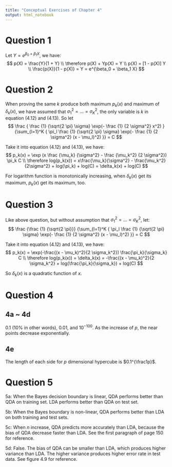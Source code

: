 ```yaml
---
title: "Conceptual Exercises of Chapter 4"
output: html_notebook
---
```


# Question 1

Let $Y=e^{\beta_0 + \beta_1 X}$, we have:
$$
p(X) = \frac{Y}{1 + Y} \\
\therefore p(X) + Yp(X) = Y \\
p(X) = [1 - p(X)] Y \\
\frac{p(X)}{1 - p(X)} = Y = e^{\beta_0 + \beta_1 X}
$$

# Question 2

When proving the same $k$ produce both maximum $p_k(x)$ and maximum of $\delta_k(x)$,
we have assumed that $\sigma_1^2=\dots=\sigma_K^2$, the only variable is $k$ in equation (4.12) and (4.13). So let
$$
\frac { \frac {1} {\sqrt{2 \pi} \sigma} \exp(- \frac {1} {2 \sigma^2} x^2) } {\sum_{l=1}^K { \pi_l \frac {1} {\sqrt{2 \pi} \sigma} \exp(- \frac {1} {2 \sigma^2} (x - \mu_l)^2) }} = C
$$

Take it into equation (4.12) and (4.13), we have:
$$
p_k(x) = \exp (x \frac {\mu_k} {\sigma^2} - \frac {\mu_k^2} {2 \sigma^2}) \pi_k C \\
\therefore
log(p_k(x))
= x\frac{\mu_k}{\sigma^2} - \frac{\mu_k^2}{2\sigma^2} + log(\pi_k) + log(C)
= \delta_k(x) + log(C)
$$

For logarithm function is monotonically increasing, when $\delta_k(x)$ get its maximum,
$p_k(x)$ get its maximum, too.

# Question 3

Like above question, but without assumption that $\sigma_1^2 = \dots = \sigma_K^2$,
let:
$$
\frac {\frac {1} {\sqrt{2 \pi}}} {\sum_{l=1}^K { \pi_l \frac {1} {\sqrt{2 \pi} \sigma} \exp(- \frac {1} {2 \sigma^2} (x - \mu_l)^2) }} = C
$$

Take it into equation (4.12) and (4.13), we have:
$$
p_k(x) = \exp(-\frac{(x - \mu_k)^2}{2 \sigma_k^2}) \frac{\pi_k}{\sigma_k} C \\
\therefore
log(p_k(x)) = \delta_k(x)
= -\frac{(x - \mu_k)^2}{2 \sigma_k^2} + log(\frac{\pi_k}{\sigma_k}) + log(C)
$$

So $\delta_k(x)$ is a quadratic function of $x$.

# Question 4

## 4a ~ 4d
0.1 (10% in other words), 0.01, and $10^{-100}$.
As the increase of $p$, the near points decrease exponentially.

## 4e
The length of each side for $p$ dimensional hypercube is $0.1^{\frac1p}$.

# Question 5

5a: When the Bayes decision boundary is linear, QDA performs better than QDA on training set.
LDA performs better than QDA on test set.

5b: When the Bayes boundary is non-linear, QDA performs better than LDA on both training and test sets.

5c: When $n$ increase, QDA predicts more accurately than LDA, because the bias of QDA decrease faster than LDA.
See the first paragraph of page 150 for reference.

5d: False. The bias of QDA can be smaller than LDA, which produces higher variance than LDA.
The higher variance produces higher error rate in test data. See figure 4.9 for reference.